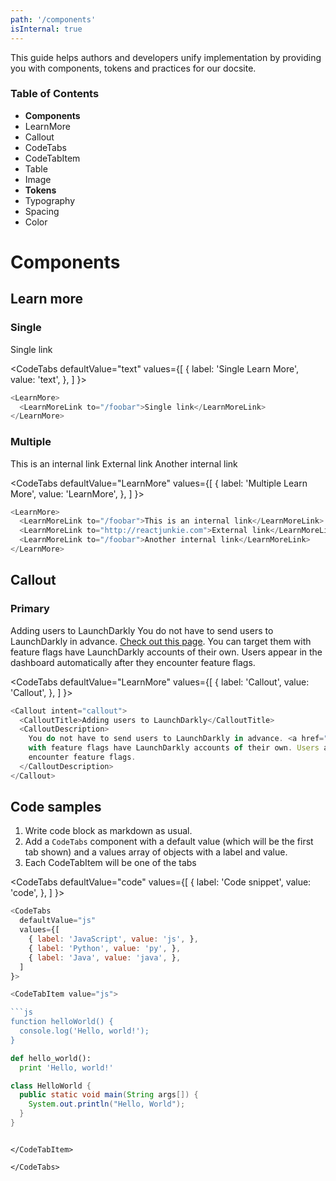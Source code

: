 ```yaml
---
path: '/components'
isInternal: true
---
```


This guide helps authors and developers unify implementation by providing you with components, tokens and practices for our docsite.

### Table of Contents

- **Components**
- LearnMore
- Callout
- CodeTabs
- CodeTabItem
- Table
- Image
- **Tokens**
- Typography
- Spacing
- Color

# Components

## Learn more

### Single

<LearnMore>
  <LearnMoreLink to="/foobar">Single link</LearnMoreLink>
</LearnMore>


<CodeTabs
  defaultValue="text"
  values={[
    { label: 'Single Learn More', value: 'text', },
  ]
}>

<CodeTabItem value="text">

```javascript
<LearnMore>
  <LearnMoreLink to="/foobar">Single link</LearnMoreLink>
</LearnMore>
```

</CodeTabItem>

</CodeTabs>

### Multiple

<LearnMore>
  <LearnMoreLink to="/foobar">This is an internal link</LearnMoreLink>
  <LearnMoreLink to="http://reactjunkie.com">External link</LearnMoreLink>
  <LearnMoreLink to="/foobar">Another internal link</LearnMoreLink>
</LearnMore>

<CodeTabs
  defaultValue="LearnMore"
  values={[
    { label: 'Multiple Learn More', value: 'LearnMore', },
  ]
}>

<CodeTabItem value="LearnMore">


```javascript
<LearnMore>
  <LearnMoreLink to="/foobar">This is an internal link</LearnMoreLink>
  <LearnMoreLink to="http://reactjunkie.com">External link</LearnMoreLink>
  <LearnMoreLink to="/foobar">Another internal link</LearnMoreLink>
</LearnMore>
```


</CodeTabItem>

</CodeTabs>


## Callout

### Primary

<Callout intent="primary">
  <CalloutTitle>Adding users to LaunchDarkly</CalloutTitle>
  <CalloutDescription>
    You do not have to send users to LaunchDarkly in advance. <a href="">Check out this page</a>. You can target them
    with feature flags have LaunchDarkly accounts of their own. Users appear in the dashboard automatically after they
    encounter feature flags.
  </CalloutDescription>
</Callout>


<CodeTabs
  defaultValue="LearnMore"
  values={[
    { label: 'Callout', value: 'Callout', },
  ]
}>

<CodeTabItem value="Callout">

```javascript
<Callout intent="callout">
  <CalloutTitle>Adding users to LaunchDarkly</CalloutTitle>
  <CalloutDescription>
    You do not have to send users to LaunchDarkly in advance. <a href="">Check out this page</a>. You can target them
    with feature flags have LaunchDarkly accounts of their own. Users appear in the dashboard automatically after they
    encounter feature flags.
  </CalloutDescription>
</Callout>
```

</CodeTabItem>

</CodeTabs>

## Code samples

1. Write code block as markdown as usual.
2. Add a `CodeTabs` component with a default value (which will be the first tab shown) and a values array of objects with a label and value.
3. Each CodeTabItem will be one of the tabs

<CodeTabs
  defaultValue="code"
  values={[
    { label: 'Code snippet', value: 'code', },
  ]
}>

<CodeTabItem value="code">

```js
<CodeTabs
  defaultValue="js"
  values={[
    { label: 'JavaScript', value: 'js', },
    { label: 'Python', value: 'py', },
    { label: 'Java', value: 'java', },
  ]
}>

<CodeTabItem value="js">

```js
function helloWorld() {
  console.log('Hello, world!');
}
```

</CodeTabItem>
<CodeTabItem value="py">

```py
def hello_world():
  print 'Hello, world!'
```

</CodeTabItem>
<CodeTabItem value="java">

```java
class HelloWorld {
  public static void main(String args[]) {
    System.out.println("Hello, World");
  }
}
```

</CodeTabItem>
</CodeTabs>

```

</CodeTabItem>

</CodeTabs>
